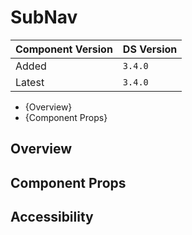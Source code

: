 


<Meta of={SubNavStories} />

# SubNav

| Component Version | DS Version |
| ----------------- | ---------- |
| Added             | `3.4.0`   |
| Latest            | `3.4.0`   |


- {<Link href="#overview" target="_self">Overview</Link>}
- {<Link href="#component-props" target="_self">Component Props</Link>}


## Overview

<Description of={SubNavStories} />

## Component Props

<Canvas of={SubNavStories.WithControls} />

<ArgTypes of={SubNavStories.WithControls} />

## Accessibility

<Canvas of={SubNavStories.SelectedItem} />

<Canvas of={SubNavStories.Outline} />

